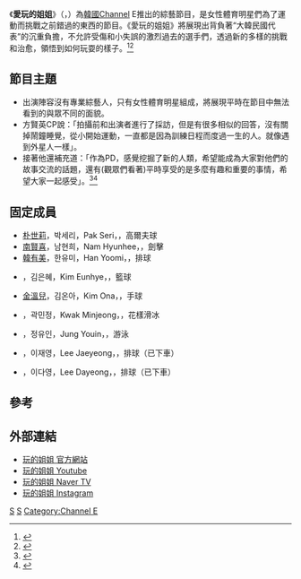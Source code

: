 {{電視節目信息框
|名稱      =愛玩的姐姐
|原名      = {{lang|ko|'''노는언니 '''}}
|別名      = '''Sporty Sisters'''
|圖片      = 
|類型      = 韓國[[綜藝節目|綜藝]]
|導演      = 
|主持      = 
|國家      = {{ROK}}
|語言      = [[韓語|韓語]]
|年份      = 2020年
|每集長度   = 
|標語      =  
|外景      = 
|製作公司  = 
|電視網    = Channel E
|視頻制式  = [[1080i|1080i]] [[高清電視|高清電視]]
|音頻制式  = [[立體聲|立體聲]]
|首播國家  = {{ROK}}
|季數     = 
|集數     = 
|開始     = {{Start date|2020|8|4}}
|結束     = 
|播出時間  = 週二 晚上8時30分至10時00分(韓國時間)
|官方網站  = https://www.imtcast.com/cms/index.jsp?spgmdomain=sportysisters
|相關節目  = 
}}

《'''愛玩的姐姐'''》（{{kor|k='''노는언니 '''}}，{{lang-en|'''Sporty Sisters'''}}）為[[韓國|韓國]]Channel E推出的綜藝節目，是女性體育明星們為了運動而挑戰之前錯過的東西的節目。《愛玩的姐姐》將展現出背負著“大韓民國代表”的沉重負擔，不允許受傷和小失誤的激烈過去的選手們，透過新的多樣的挑戰和治愈，領悟到如何玩耍的樣子。<ref>{{cite news|url=https://sports.donga.com/article/all/20200618/101567083/2|title=박세리X남현희→곽민정, ‘노는 언니’ 출연…하반기 론칭|date=2020-06-18}}</ref><ref>{{cite news|url=http://www.xportsnews.com/?ac=article_view&entry_id=1296948|title='노는 언니' 박세리→곽민정, 스포츠 여제들의 기대되는 예능감|date=2020-07-08}}</ref>

==節目主題==
*出演陣容沒有專業綜藝人，只有女性體育明星組成，將展現平時在節目中無法看到的與眾不同的面貌。
*方賢英CP說：「拍攝前和出演者進行了採訪，但是有很多相似的回答，沒有關掉鬧鐘睡覺，從小開始運動，一直都是因為訓練日程而度過一生的人。就像遇到外星人一樣」。
*接著他還補充道：「作為PD，感覺挖掘了新的人類，希望能成為大家對他們的故事交流的話題，還有(觀眾們看著)平時享受的是多麼有趣和重要的事情，希望大家一起感受」。<ref>{{cite news|url=http://m.yulefm.com/sgangtai/2020-08-04/248841.html|title=玩的姐姐 朴世利→郭敏靜，投身於綜藝的女體育明星們|date=2020-08-04}}</ref><ref>{{cite news|url=http://www.latestcpuinfo.com/article_3458.html|title=從朴世莉到南賢熙，“大姐大”，6人6色藝能部公開|date=2020-08-30|accessdate=2020-12-21|archive-date=2021-06-13|archive-url=https://web.archive.org/web/20210613152759/http://latestcpuinfo.com/article_3458.html|dead-url=no}}</ref>

==固定成員== 
*[[朴世莉|朴世莉]]，박세리，Pak Seri，{{birth date and age|1977|9|28}}，高爾夫球
*[[南賢喜|南賢喜]]，남현희，Nam Hyunhee，{{birth date and age|1981|9|29}}，劍擊
*[[韓有美|韓有美]]，한유미，Han Yoomi，{{Birth date and age|1982|2|5}}，排球
*{{link-ko|金恩惠|김은혜 (농구인)}}，김은혜，Kim Eunhye，{{birth date and age|1982|7|26}}，籃球
*[[金溫兒|金溫兒]]，김온아，Kim Ona，{{Birth date and age|1988|9|6}}，手球
*{{link-en|郭珉整|Kwak_Min-jeong}}，곽민정，Kwak Minjeong，{{Birth date and age|1994|1|23}}，花樣滑冰
*{{link-ko|鄭唯仁|정유인}}，정유인，Jung Youin，{{Birth date and age|1994|5|16}}，游泳
*{{link-en|李在英|Lee Jae-yeong}}，이재영，Lee Jaeyeong，{{Birth date and age|1996|10|15}}，排球（已下車）
*{{link-en|李多英|Lee Da-yeong}}，이다영，Lee Dayeong，{{Birth date and age|1996|10|15}}，排球（已下車）

== 參考 ==
{{reflist}}

== 外部連結 ==
* [https://www.imtcast.com/cms/index.jsp?spgmdomain=sportysisters 玩的姐姐 官方網站] {{Wayback|url=https://www.imtcast.com/cms/index.jsp?spgmdomain=sportysisters |date=20210122114118 }}
* [https://www.youtube.com/playlist?list=PLF2aEimYZTYdDF7eR8YFQqtIhD_AoHG0Y 玩的姐姐 Youtube] {{Wayback|url=https://www.youtube.com/playlist?list=PLF2aEimYZTYdDF7eR8YFQqtIhD_AoHG0Y |date=20210219021914 }}
* [https://tv.naver.com/sportysisters 玩的姐姐 Naver TV] {{Wayback|url=https://tv.naver.com/sportysisters |date=20201218061740 }}
* [https://www.instagram.com/noniechannel/ 玩的姐姐 Instagram]

[[Category:韓國電視節目|S]]
[[Category:韓國綜藝節目|S]]
[[Category:Channel_E|Category:Channel E]]